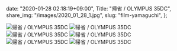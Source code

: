   date: "2020-01-28 02:18:19+09:00",
  Title: "帰省 / OLYMPUS 35DC",
  share_img: "/images/2020_01_28_1.jpg",
  slug: "film-yamaguchi",
};

![帰省 / OLYMPUS 35DC](/images/2020_01_28_1.jpg)
![帰省 / OLYMPUS 35DC](/images/2020_01_28_2.jpg)
![帰省 / OLYMPUS 35DC](/images/2020_01_28_3.jpg)
![帰省 / OLYMPUS 35DC](/images/2020_01_28_4.jpg)
![帰省 / OLYMPUS 35DC](/images/2020_01_28_5.jpg)
![帰省 / OLYMPUS 35DC](/images/2020_01_28_6.jpg)

